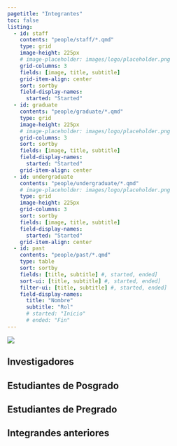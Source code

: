 ```yaml
---
pagetitle: "Integrantes"
toc: false
listing:
  - id: staff
    contents: "people/staff/*.qmd"
    type: grid
    image-height: 225px
    # image-placeholder: images/logo/placeholder.png
    grid-columns: 3
    fields: [image, title, subtitle]
    grid-item-align: center
    sort: sortby
    field-display-names: 
      started: "Started"
  - id: graduate
    contents: "people/graduate/*.qmd"
    type: grid
    image-height: 225px
    # image-placeholder: images/logo/placeholder.png
    grid-columns: 3
    sort: sortby
    fields: [image, title, subtitle]
    field-display-names: 
      started: "Started"
    grid-item-align: center
  - id: undergraduate
    contents: "people/undergraduate/*.qmd"
    # image-placeholder: images/logo/placeholder.png
    type: grid
    image-height: 225px
    grid-columns: 3
    sort: sortby
    fields: [image, title, subtitle]
    field-display-names: 
      started: "Started"
    grid-item-align: center
  - id: past
    contents: "people/past/*.qmd"
    type: table
    sort: sortby
    fields: [title, subtitle] #, started, ended]
    sort-ui: [title, subtitle] #, started, ended]
    filter-ui: [title, subtitle] #, started, ended]
    field-display-names: 
      title: "Nombre"
      subtitle: "Rol"
      # started: "Inicio"
      # ended: "Fin"
---
```


::: {.column-screen}
![](images/banner_people.jpg)
:::

## Investigadores

:::{#staff}
:::

## Estudiantes de Posgrado

:::{#graduate}
:::

## Estudiantes de Pregrado

:::{#undergraduate}
:::

## Integrandes anteriores

:::{#past}
:::